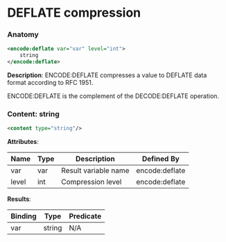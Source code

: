 # DEFLATE compression

### Anatomy

```xml
<encode:deflate var="var" level="int">
    string
</encode:deflate>
```

 **Description**:
 ENCODE:DEFLATE compresses a value to DEFLATE data format according to RFC 1951.

ENCODE:DEFLATE is the complement of the DECODE:DEFLATE operation.

### Content: string

```xml
<content type="string"/>
```

**Attributes**:

| Name | Type | Description | Defined By |
| ---- | ---- | ----------- | ---------- |
| var | var | Result variable name | encode:deflate |
| level | int | Compression level | encode:deflate |


**Results**:

| Binding | Type | Predicate |
| ------- | ---- | --------- |
| var | string | N/A |


